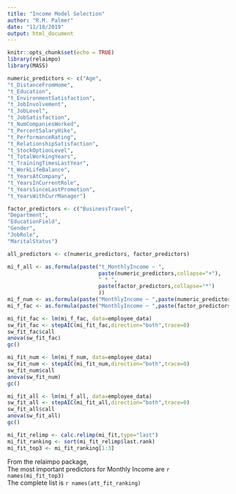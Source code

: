 ```yaml
---
title: "Income Model Selection"
author: "R.M. Palmer"
date: "11/18/2019"
output: html_document
---
```


```r
knitr::opts_chunk$set(echo = TRUE)
library(relaimpo)
library(MASS)
```

```r
numeric_predictors <- c("Age",
"t_DistanceFromHome",
"t_Education",
"t_EnvironmentSatisfaction",
"t_JobInvolvement",
"t_JobLevel",
"t_JobSatisfaction",
"t_NumCompaniesWorked",
"t_PercentSalaryHike",
"t_PerformanceRating",
"t_RelationshipSatisfaction",
"t_StockOptionLevel",
"t_TotalWorkingYears",
"t_TrainingTimesLastYear",
"t_WorkLifeBalance",
"t_YearsAtCompany",
"t_YearsInCurrentRole",
"t_YearsSinceLastPromotion",
"t_YearsWithCurrManager")

factor_predictors <- c("BusinessTravel",
"Department",
"EducationField",
"Gender",
"JobRole",
"MaritalStatus")

all_predictors <- c(numeric_predictors, factor_predictors)

mi_f_all <- as.formula(paste("t_MonthlyIncome ~ ",
                             paste(numeric_predictors,collapse="+"),
                             " * ",
                             paste(factor_predictors,collapse="*")
                             ))
mi_f_num <- as.formula(paste("MonthlyIncome ~ ",paste(numeric_predictors,collapse="+")))
mi_f_fac <- as.formula(paste("MonthlyIncome ~ ",paste(factor_predictors,collapse="+")))

```

```r
mi_fit_fac <- lm(mi_f_fac, data=employee_data)
sw_fit_fac <- stepAIC(mi_fit_fac,direction="both",trace=0)
sw_fit_fac$call
anova(sw_fit_fac)
gc()
```

```r
mi_fit_num <- lm(mi_f_num, data=employee_data)
sw_fit_num <- stepAIC(mi_fit_num,direction="both",trace=0)
sw_fit_num$call
anova(sw_fit_num)
gc()
```

```r
mi_fit_all <- lm(mi_f_all, data=employee_data)
sw_fit_all <- stepAIC(mi_fit_all,direction="both",trace=0)
sw_fit_all$call
anova(sw_fit_all)
gc()
```


```r
mi_fit_relimp <- calc.relimp(mi_fit,type="last")
mi_fit_ranking <- sort(mi_fit_relimp$last.rank)
mi_fit_top3 <- mi_fit_ranking[1:3]
```

From the relaimpo package,  
The most important predictors for Monthly Income are `r names(mi_fit_top3)`  
The complete list is `r names(att_fit_ranking)`

